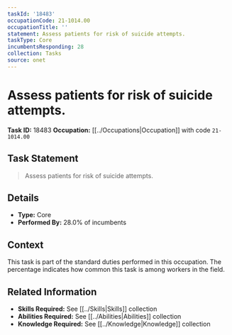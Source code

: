 ```yaml
---
taskId: '18483'
occupationCode: 21-1014.00
occupationTitle: ''
statement: Assess patients for risk of suicide attempts.
taskType: Core
incumbentsResponding: 28
collection: Tasks
source: onet
---
```

# Assess patients for risk of suicide attempts.

**Task ID:** 18483
**Occupation:** [[../Occupations|Occupation]] with code `21-1014.00`

## Task Statement

> Assess patients for risk of suicide attempts.

## Details

- **Type:** Core
- **Performed By:** 28.0% of incumbents

## Context

This task is part of the standard duties performed in this occupation. The percentage indicates how common this task is among workers in the field.

## Related Information

- **Skills Required:** See [[../Skills|Skills]] collection
- **Abilities Required:** See [[../Abilities|Abilities]] collection
- **Knowledge Required:** See [[../Knowledge|Knowledge]] collection
